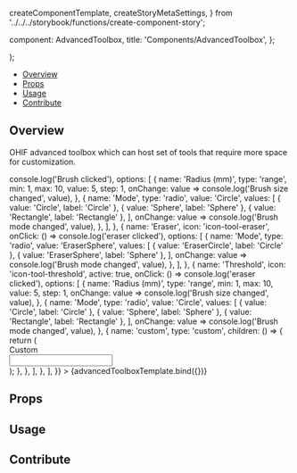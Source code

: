   createComponentTemplate,
  createStoryMetaSettings,
} from '../../../storybook/functions/create-component-story';

  component: AdvancedToolbox,
  title: 'Components/AdvancedToolbox',
};

<Meta
  title="Components/AdvancedToolbox"
  component={AdvancedToolbox}
/>

  <div className="bg-transparent h-96 w-64">
    <AdvancedToolbox {...args} />
  </div>
);

<Heading
  title="Advanced Toolbox"
  componentRelativePath="AdvancedToolbox/AdvancedToolbox.tsx"
/>

- [Overview](#overview)
- [Props](#props)
- [Usage](#usage)
- [Contribute](#contribute)

## Overview

OHIF advanced toolbox which can host set of tools that require more space for customization.

<Canvas>
  <Story
    name="Overview"
    args={{
      title: 'Segmentation Tools',
      items: [
        {
          name: 'Brush',
          icon: 'icon-tool-brush',
          active: false,
          onClick: () => console.log('Brush clicked'),
          options: [
            {
              name: 'Radius (mm)',
              type: 'range',
              min: 1,
              max: 10,
              value: 5,
              step: 1,
              onChange: value => console.log('Brush size changed', value),
            },
            {
              name: 'Mode',
              type: 'radio',
              value: 'Circle',
              values: [
                { value: 'Circle', label: 'Circle' },
                { value: 'Sphere', label: 'Sphere' },
                { value: 'Rectangle', label: 'Rectangle' },
              ],
              onChange: value => console.log('Brush mode changed', value),
            },
          ],
        },
        {
          name: 'Eraser',
          icon: 'icon-tool-eraser',
          onClick: () => console.log('eraser clicked'),
          options: [
            {
              name: 'Mode',
              type: 'radio',
              value: 'EraserSphere',
              values: [
                { value: 'EraserCircle', label: 'Circle' },
                { value: 'EraserSphere', label: 'Sphere' },
              ],
              onChange: value => console.log('Brush mode changed', value),
            },
          ],
        },
        {
          name: 'Threshold',
          icon: 'icon-tool-threshold',
          active: true,
          onClick: () => console.log('eraser clicked'),
          options: [
            {
              name: 'Radius (mm)',
              type: 'range',
              min: 1,
              max: 10,
              value: 5,
              step: 1,
              onChange: value => console.log('Brush size changed', value),
            },
            {
              name: 'Mode',
              type: 'radio',
              value: 'Circle',
              values: [
                { value: 'Circle', label: 'Circle' },
                { value: 'Sphere', label: 'Sphere' },
                { value: 'Rectangle', label: 'Rectangle' },
              ],
              onChange: value => console.log('Brush mode changed', value),
            },
            {
              name: 'custom',
              type: 'custom',
              children: () => {
                return (
                  <div>
                    <div>Custom</div>
                    <input type="text" />
                  </div>
                );
              },
            },
          ],
        },
      ],
    }}
  >
    {advancedToolboxTemplate.bind({})}
  </Story>
</Canvas>

## Props

<ArgsTable of={AdvancedToolbox} />

## Usage

## Contribute

<Footer componentRelativePath="AdvancedToolbox/__stories__/AdvancedToolbox.stories.mdx" />
